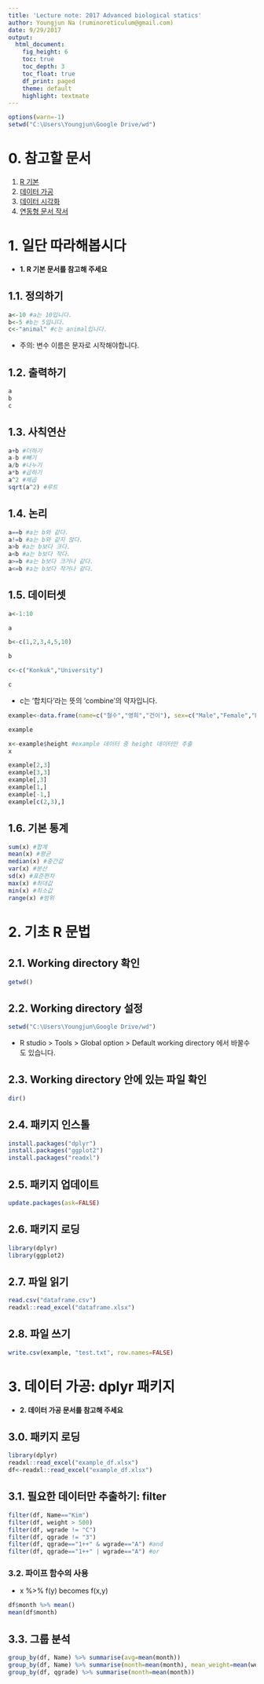 ```yaml
---
title: 'Lecture note: 2017 Advanced biological statics'
author: Youngjun Na (ruminoreticulum@gmail.com)
date: 9/29/2017
output: 
  html_document:
    fig_height: 6
    toc: true
    toc_depth: 3
    toc_float: true
    df_print: paged
    theme: default
    highlight: textmate
---
```


```r
options(warn=-1)
setwd("C:\Users\Youngjun\Google Drive/wd")
```


# 0. 참고할 문서
1. [R 기본](http://github.com/rstudio/cheatsheets/raw/master/base-r.pdf)
2. [데이터 가공](https://github.com/rstudio/cheatsheets/raw/master/data-transformation.pdf)
3. [데이터 시각화](https://github.com/rstudio/cheatsheets/raw/master/data-visualization-2.1.pdf)
4. [연동형 문서 작서](https://www.rstudio.com/wp-content/uploads/2015/03/rmarkdown-reference.pdf)


# 1. 일단 따라해봅시다

- **1. R 기본 문서를 참고해 주세요**  

## 1.1. 정의하기
```r
a<-10 #a는 10입니다.
b<-5 #b는 5입니다.
c<-"animal" #c는 animal입니다.
```
- 주의: 변수 이름은 문자로 시작해야합니다.  


## 1.2. 출력하기
```r
a
b
c
```


## 1.3. 사칙연산
```r
a+b #더하기
a-b #빼기
a/b #나누기
a*b #곱하기
a^2 #제곱
sqrt(a^2) #루트
```

## 1.4. 논리
```r
a==b #a는 b와 같다.
a!=b #a는 b와 같지 않다.
a>b #a는 b보다 크다.
a<b #a는 b보다 작다.
a>=b #a는 b보다 크거나 같다.
a<=b #a는 b보다 작거나 같다.
```

## 1.5. 데이터셋
```r
a<-1:10

a
```

```r

b<-c(1,2,3,4,5,10)

b
```

```r
c<-c("Konkuk","University")

c
```
- c는 '합치다'라는 뜻의 'combine'의 약자입니다.  

```r
example<-data.frame(name=c("철수","영희","건이"), sex=c("Male","Female","Male"),age=c(29,40,33), height=c(175,163,168))

example
```

```r
x<-example$height #example 데이터 중 height 데이터만 추출
x
```

```r
example[2,3]
example[3,3]
example[,3]
example[1,]
example[-1,]
example[c(2,3),]
```


## 1.6. 기본 통계
```r
sum(x) #합계
mean(x) #평균
median(x) #중간값
var(x) #분산
sd(x) #표준편차
max(x) #최대값
min(x) #최소값
range(x) #범위
```



# 2. 기초 R 문법
## 2.1. Working directory 확인  
```r
getwd()
```

## 2.2. Working directory 설정
```r
setwd("C:\Users\Youngjun\Google Drive/wd")
```

- R studio > Tools > Global option > Default working directory 에서 바꿀수도 있습니다.

## 2.3. Working directory 안에 있는 파일 확인
```r
dir()
```

## 2.4. 패키지 인스톨
```r
install.packages("dplyr")
install.packages("ggplot2")
install.packages("readxl")
```

## 2.5. 패키지 업데이트
```r
update.packages(ask=FALSE)
```

## 2.6. 패키지 로딩
```r
library(dplyr)
library(ggplot2)
```

## 2.7. 파일 읽기
```r
read.csv("dataframe.csv")
readxl::read_excel("dataframe.xlsx")
```

## 2.8. 파일 쓰기
```r
write.csv(example, "test.txt", row.names=FALSE)
```

# 3. 데이터 가공: dplyr 패키지

- **2. 데이터 가공 문서를 참고해 주세요**  

## 3.0. 패키지 로딩
```r
library(dplyr)
readxl::read_excel("example_df.xlsx")
df<-readxl::read_excel("example_df.xlsx")
```

## 3.1. 필요한 데이터만 추출하기: filter

```r
filter(df, Name=="Kim")
filter(df, weight > 500)
filter(df, wgrade != "C")
filter(df, qgrade != "3")
filter(df, qgrade=="1++" & wgrade=="A") #and
filter(df, qgrade=="1++" | wgrade=="A") #or
```


### 3.2. 파이프 함수의 사용

- x %>% f(y)  becomes f(x,y)  

```r
df$month %>% mean()
mean(df$month)
```


## 3.3. 그룹 분석

```r
group_by(df, Name) %>% summarise(avg=mean(month))
group_by(df, Name) %>% summarise(month=mean(month), mean_weight=mean(weight), max_weight=max(weight))
group_by(df, qgrade) %>% summarise(month=mean(month))
```
